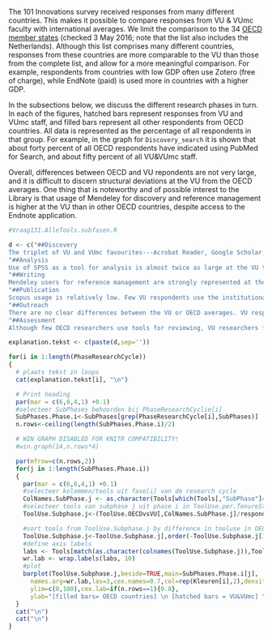 <!-- # VU&VUmc vs OECD countries -->

The 101 Innovations survey received responses from many different countries. This makes it possible to compare responses from VU & VUmc faculty with international averages. We limit the comparison to the 34 [OECD member states](http://www.oecd.org/about/membersandpartners/list-oecd-member-countries.htm) (checked 3 May 2016; note that the list also includes the Netherlands). Although this list comprises many different countries, responses from these  countries are more comparable to the VU than those from the complete list, and allow for a more meaningful comparison. For example, respondents from countries with low GDP often use Zotero (free of charge), while EndNote (paid) is used more in countries with a higher GDP.

In the subsections below, we discuss the different research phases in turn. In each of the figures, hatched bars represent responses from VU and VUmc staff, and filled bars represent all other respondents from OECD countries. All data is represented as the percentage of all respondents in that group. For example, in the graph for `Discovery_search` it is shown that about forty percent of all OECD respondents have indicated using PubMed for Search, and about fifty percent of all VU&VUmc staff.

Overall, differences between OECD and VU repondents are not very large, and it is difficult to discern structural deviations at the VU from the OECD averages. One thing that is noteworthy and of possible interest to the Library is that usage of Mendeley for discovery and reference management is higher at the VU than in other OECD countries, despite access to the Endnote application.

<!--
 - betere legenda maken;
 - axis-beschrijving kan veel korter;
 - y axis beter op (25-)50-(75-)100 %?
 - OECD=incl Nederland?
 - why are some graphs so much higher?
-->


```r
#Vraag131.AlleTools.subfasen.R

d <- c("##Discovery
The triplet of VU and VUmc favourites---Acrobat Reader, Google Scholar, institutional access--- are popular in the OECD as well. For searching, PubMed and Mendeley are used more often by VU staff, while Scopus is used less (no surprise here, since the VU has no subscription at the time of the survey).",
"##Analysis
Use of SPSS as a tool for analysis is almost twice as large at the VU than for the OECD average.",
"##Writing
Mendeley users for reference management are strongly represented at the VU. The preference for Mendeley is at the expense of all other tools except Endnote. For writing, VU respondents are relatively traditional, with high usage of MS Word and low usage of Google Docs and LaTeX.",
"##Publication
Scopus usage is relatively low. Few VU respondents use the institutional repository for archival.",
"##Outreach
There are no clear differences between the VU or OECD averages. VU respondents seem to use more tools for outreach to the general public (mainly through Twitter, WordPress, and the Wikipedia), but differences are not substantial",
"##Assessment
Although few OECD researchers use tools for reviewing, VU researchers fall below this international average. For measuring impact, AltMetric is less popular with VU researchers than in ht OECD. The lower use of Scopus also stands out, but Scopus is not supported at the VU.")

explanation.tekst <- c(paste(d,sep=''))

for(i in 1:length(PhaseResearchCycle))
{
  # plaats tekst in loops
  cat(explanation.tekst[i], "\n")

  # Print heading
  par(mar = c(6,6,4,1) +0.1)
  #selecteer SubPhases behoorden bij PhaseResearchCyclie[i]
  SubPhases.Phase.i<-SubPhases[grep(PhaseResearchCycle[i],SubPhases)]
  n.rows<-ceiling(length(SubPhases.Phase.i)/2)

  # WIN GRAPH DISABLED FOR KNITR COMPATIBILITY!
  #win.graph(14,n.rows*4)

  par(mfrow=c(n.rows,2))
  for(j in 1:length(SubPhases.Phase.i))
  {
    par(mar = c(6,6,4,1) +0.1)
    #selecteer kolommen/tools uit fase[i] van de research cycle
    ColNames.SubPhase.j <- as.character(Tools[which(Tools[,"SubPhase"]==SubPhases.Phase.i[j]),"Variable.name"])
    #selecteer tools van subphase j uit phase i in ToolUse.per.TenureStatus
    ToolUse.Subphase.j<-(ToolUse.OECDvsVU[,ColNames.SubPhase.j]/respondenten.OECDvsVU)*100

    #sort tools from ToolUse.Subphase.j by difference in tooluse in OECD-countries
    ToolUse.Subphase.j<-ToolUse.Subphase.j[,order(-ToolUse.Subphase.j[1,])]
    #define axis labels
    labs <- Tools[match(as.character(colnames(ToolUse.Subphase.j)),Tools[,"Variable.name"]),"Tool.name"]
    wr.lab <- wrap.labels(labs, 10)
    #plot
    barplot(ToolUse.Subphase.j,beside=TRUE,main=SubPhases.Phase.i[j],
      names.arg=wr.lab,las=3,cex.names=0.7,col=rep(Kleuren[i],2),density=c(1000,20),
      ylim=c(0,100),cex.lab=if(n.rows==1){0.8},
      ylab="[filled bars= OECD countries] \n [hatched bars = VU&VUmc] \n % tool users")
  }
  cat("\n")
  cat("\n")
}
```
